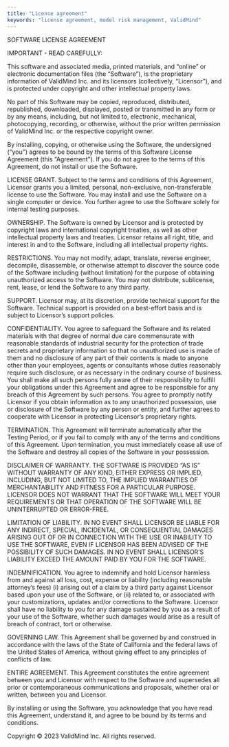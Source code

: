 ```yaml
---
title: "License agreement"
keywords: "license agreement, model risk management, ValidMind"
---
```


SOFTWARE LICENSE AGREEMENT

IMPORTANT - READ CAREFULLY:

This software and associated media, printed materials, and "online" or electronic documentation files (the "Software"), is the proprietary information
of ValidMind Inc. and its licensors (collectively, “Licensor”), and is protected under copyright and other intellectual property laws.

No part of this Software may be copied, reproduced, distributed, republished, downloaded, displayed, posted or transmitted in any form or by any
means, including, but not limited to, electronic, mechanical, photocopying, recording, or otherwise, without the prior written permission of ValidMind
Inc. or the respective copyright owner.

By installing, copying, or otherwise using the Software, the undersigned (“you”) agrees to be bound by the terms of this Software License Agreement
(this “Agreement”). If you do not agree to the terms of this Agreement, do not install or use the Software.


LICENSE GRANT. Subject to the terms and conditions of this Agreement, Licensor grants you a limited, personal, non-exclusive, non-transferable license
to use the Software. You may
install and use the Software on a single computer or device. You further agree to use the Software solely for internal testing purposes.


OWNERSHIP. The Software is owned by Licensor and is protected by copyright laws and international copyright treaties, as well as other intellectual
property laws and treaties. Licensor retains all right, title, and interest in and to the Software, including all intellectual property rights.


RESTRICTIONS. You may not modify, adapt, translate, reverse engineer, decompile, disassemble, or otherwise attempt to discover the source code of the
Software including (without limitation) for the purpose of obtaining unauthorized access to the Software. You may not distribute, sublicense, rent,
lease, or lend the Software to any third party.


SUPPORT. Licensor may, at its discretion, provide technical support for the Software. Technical support is provided on a best-effort basis and is
subject to Licensor's support policies.


CONFIDENTIALITY. You agree to safeguard the Software and its related materials with that degree of normal due care commensurate with reasonable
standards of industrial security for the protection of trade secrets and proprietary information so that no unauthorized use is made of them and no
disclosure of any part of their contents is made to anyone other than your employees, agents or consultants whose duties reasonably require such
disclosure, or as necessary in the ordinary course of business. You shall make all such persons fully aware of their responsibility to fulfill your
obligations under this Agreement and agree to be responsible for any breach of this Agreement by such persons. You agree to promptly notify Licensor
if you obtain information as to any unauthorized possession, use or disclosure of the Software by any person or entity, and further agrees to
cooperate with Licensor in protecting Licensor’s proprietary rights.

TERMINATION. This Agreement will terminate automatically after the Testing Period, or if you fail to comply with any of the terms and conditions of
this Agreement. Upon termination, you must immediately cease all use of the Software and destroy all copies of the Software in your possession.


DISCLAIMER OF WARRANTY. THE SOFTWARE IS PROVIDED "AS IS" WITHOUT WARRANTY OF ANY KIND, EITHER EXPRESS OR IMPLIED, INCLUDING, BUT NOT LIMITED TO, THE
IMPLIED WARRANTIES OF MERCHANTABILITY AND FITNESS FOR A PARTICULAR PURPOSE. LICENSOR DOES NOT WARRANT THAT THE SOFTWARE WILL MEET YOUR REQUIREMENTS OR
THAT OPERATION OF THE SOFTWARE WILL BE UNINTERRUPTED OR ERROR-FREE.


LIMITATION OF LIABILITY. IN NO EVENT SHALL LICENSOR BE LIABLE FOR ANY INDIRECT, SPECIAL, INCIDENTAL, OR CONSEQUENTIAL DAMAGES ARISING OUT OF OR IN
CONNECTION WITH THE USE OR INABILITY TO USE THE SOFTWARE, EVEN IF LICENSOR HAS BEEN ADVISED OF THE POSSIBILITY OF SUCH DAMAGES. IN NO EVENT SHALL
LICENSOR'S LIABILITY EXCEED THE AMOUNT PAID BY YOU FOR THE SOFTWARE.


INDEMNIFICATION. You agree to indemnify and hold Licensor harmless from and against all loss, cost, expense or liability (including reasonable
attorney’s fees) (i) arising out of a claim by a third party against Licensor based upon your use of the Software, or (ii) related to, or associated
with your customizations, updates and/or corrections to the Software. Licensor shall have no liability to you for any damage sustained by you as a
result of your use of the Software, whether such damages would arise as a result of breach of contract, tort or otherwise.

GOVERNING LAW. This Agreement shall be governed by and construed in accordance with the laws of the State of California and the federal laws of the
United States of America, without giving effect to any principles of conflicts of law.


ENTIRE AGREEMENT. This Agreement constitutes the entire agreement between you and Licensor with respect to the Software and supersedes all prior or
contemporaneous communications and proposals, whether oral or written, between you and Licensor.


By installing or using the Software, you acknowledge that you have read this Agreement, understand it, and agree to be bound by its terms and
conditions.


Copyright © 2023 ValidMind Inc. All rights reserved.
